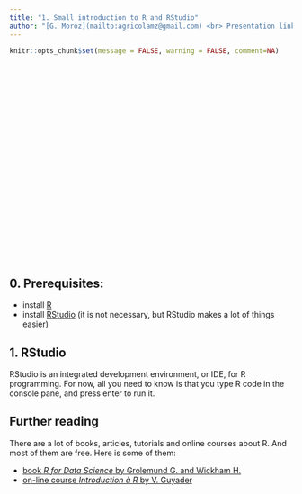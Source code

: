 ```yaml
---
title: "1. Small introduction to R and RStudio"
author: "[G. Moroz](mailto:agricolamz@gmail.com) <br> Presentation link: https://goo.gl/HdS466"
---
```


```r
knitr::opts_chunk$set(message = FALSE, warning = FALSE, comment=NA)
```

<style>
.parallax {
    /* The image used */
    background-image: url("logo.png");

    /* Set a specific height */
    min-height: 350px; 

    /* Create the parallax scrolling effect */
    background-attachment: fixed;
    background-position: center;
    background-repeat: no-repeat;
    background-size: auto;
}
</style>

<div class="parallax"></div>

## 0. Prerequisites:

* install [R](https://cran.r-project.org/)
* install [RStudio](http://www.rstudio.com/download) (it is not necessary, but RStudio makes a lot of things easier)

## 1. RStudio
RStudio is an integrated development environment, or IDE, for R programming. For now, all you need to know is that you type R code in the console pane, and press enter to run it.

## Further reading

There are a lot of books, articles, tutorials and online courses about R. And most of them are free. Here is some of them:

* [book _R for Data Science_ by Grolemund G. and Wickham H.](http://r4ds.had.co.nz/)
* [on-line course _Introduction à R_ by V. Guyader](https://www.datacamp.com/community/open-courses/introduction-a-r)

<div class="parallax"></div>